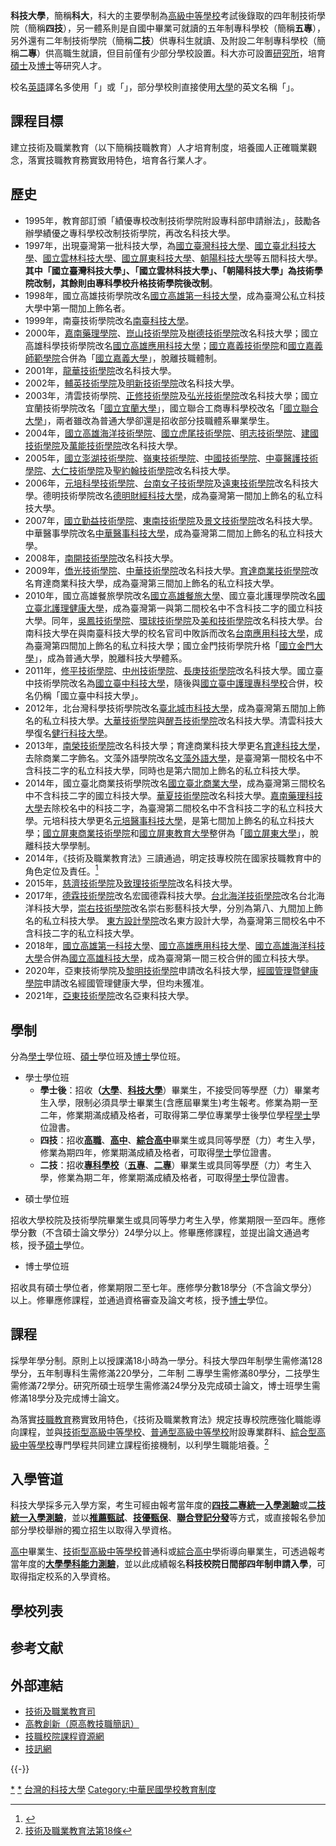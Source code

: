{{About|臺灣的科技大學學制|科技大學的其他意思|科技大學}}

'''科技大學'''，簡稱'''科大'''，科大的主要學制為[[高級中等學校|高級中等學校]]考試後錄取的四年制技術學院（簡稱'''四技'''），另一體系則是自國中畢業可就讀的五年制專科學校（簡稱'''五專'''），另外還有二年制技術學院（簡稱'''二技'''）供專科生就讀、及附設二年制專科學校（簡稱'''二專'''）供高職生就讀，但目前僅有少部分學校設置。科大亦可設置[[研究所|研究所]]，培育[[碩士|碩士]]及[[博士|博士]]等研究人才。

校名[[英語|英語]]譯名多使用「{{lang|en|'''University of Science and Technology'''}}」或「{{lang|en|'''University of Technology'''}}」，部分學校則直接使用[[大學|大學]]的英文名稱「{{lang|en|'''University'''}}」。

== 課程目標 ==
建立技術及職業教育（以下簡稱技職教育）人才培育制度，培養國人正確職業觀念，落實技職教育務實致用特色，培育各行業人才。

== 歷史 ==
* 1995年，教育部訂頒「績優專校改制技術學院附設專科部申請辦法」，鼓勵各辦學績優之專科學校改制技術學院，再改名科技大學。
* 1997年，出現臺灣第一批科技大學，為[[國立臺灣科技大學|國立臺灣科技大學]]、[[國立臺北科技大學|國立臺北科技大學]]、[[國立雲林科技大學|國立雲林科技大學]]、[[國立屏東科技大學|國立屏東科技大學]]、[[朝陽科技大學|朝陽科技大學]]等五間科技大學。'''其中「國立臺灣科技大學」、「國立雲林科技大學」、「朝陽科技大學」為技術學院改制，其餘則由專科學校升格技術學院後改制'''。
* 1998年，國立高雄技術學院改名[[國立高雄第一科技大學|國立高雄第一科技大學]]，成為臺灣公私立科技大學中第一間加上飾名者。
* 1999年，南臺技術學院改名[[南臺科技大學|南臺科技大學]]。
* 2000年，[[嘉南藥理大學|嘉南藥理學院]]、[[崑山科技大學|崑山技術學院]]及[[樹德科技大學|樹德技術學院]]改名科技大學；國立高雄科學技術學院改名[[國立高雄應用科技大學|國立高雄應用科技大學]]；[[國立嘉義技術學院|國立嘉義技術學院]]和[[國立嘉義師範學院|國立嘉義師範學院]]合併為「[[國立嘉義大學|國立嘉義大學]]」，脫離技職體制。
* 2001年，[[龍華科技大學|龍華技術學院]]改名科技大學。
* 2002年，[[輔英科技大學|輔英技術學院]]及[[明新科技大學|明新技術學院]]改名科技大學。
* 2003年，清雲技術學院、[[正修科技大學|正修技術學院]]及[[弘光科技大學|弘光技術學院]]改名科技大學；國立宜蘭技術學院改名「[[國立宜蘭大學|國立宜蘭大學]]」，國立聯合工商專科學校改名「[[國立聯合大學|國立聯合大學]]」，兩者雖改為普通大學卻還是招收部分技職體系畢業學生。
* 2004年，[[國立高雄海洋科技大學|國立高雄海洋技術學院]]、[[國立虎尾科技大學|國立虎尾技術學院]]、[[明志科技大學|明志技術學院]]、[[建國科技大學|建國技術學院]]及[[萬能科技大學|萬能技術學院]]改名科技大學。
* 2005年，[[國立澎湖科技大學|國立澎湖技術學院]]、[[嶺東科技大學|嶺東技術學院]]、[[中國科技大學_(台灣)|中國技術學院]]、[[中臺科技大學|中臺醫護技術學院]]、[[大仁科技大學|大仁技術學院]]及[[聖約翰科技大學|聖約翰技術學院]]改名科技大學。
* 2006年，[[元培醫事科技大學|元培科學技術學院]]、[[台南應用科技大學|台南女子技術學院]]及[[遠東科技大學|遠東技術學院]]改名科技大學。德明技術學院改名[[德明財經科技大學|德明財經科技大學]]，成為臺灣第一間加上飾名的私立科技大學。
* 2007年，[[國立勤益科技大學|國立勤益技術學院]]、[[東南科技大學|東南技術學院]]及[[景文科技大學|景文技術學院]]改名科技大學。中華醫事學院改名[[中華醫事科技大學|中華醫事科技大學]]，成為臺灣第二間加上飾名的私立科技大學。
* 2008年，[[南開科技大學|南開技術學院]]改名科技大學。
* 2009年，[[僑光科技大學|僑光技術學院]]、[[中華科技大學|中華技術學院]]改名科技大學。[[育達科技大學|育達商業技術學院]]改名育達商業科技大學，成為臺灣第三間加上飾名的私立科技大學。
* 2010年，國立高雄餐旅學院改名[[國立高雄餐旅大學|國立高雄餐旅大學]]、國立臺北護理學院改名[[國立臺北護理健康大學|國立臺北護理健康大學]]，成為臺灣第一與第二間校名中不含科技二字的國立科技大學。同年，[[吳鳳科技大學|吳鳳技術學院]]、[[環球科技大學|環球技術學院]]及[[美和科技大學|美和技術學院]]改名科技大學。台南科技大學在與南臺科技大學的校名官司中敗訴而改名[[台南應用科技大學|台南應用科技大學]]，成為臺灣第四間加上飾名的私立科技大學；國立金門技術學院升格「[[國立金門大學|國立金門大學]]」，成為普通大學，脫離科技大學體系。
* 2011年，[[修平科技大學|修平技術學院]]、[[中州科技大學|中州技術學院]]、[[長庚科技大學|長庚技術學院]]改名科技大學。國立臺中技術學院改名為[[國立臺中科技大學|國立臺中科技大學]]，隨後與[[國立臺中科技大學民生校區|國立臺中護理專科學校]]合併，校名仍稱「國立臺中科技大學」。
* 2012年，北台灣科學技術學院改名[[臺北城市科技大學|臺北城市科技大學]]，成為臺灣第五間加上飾名的私立科技大學。[[大華科技大學|大華技術學院]]與[[醒吾科技大學|醒吾技術學院]]改名科技大學。清雲科技大學復名[[健行科技大學|健行科技大學]]。
* 2013年，[[南榮科技大學|南榮技術學院]]改名科技大學；育達商業科技大學更名[[育達科技大學|育達科技大學]]，去除商業二字飾名。文藻外語學院改名[[文藻外語大學|文藻外語大學]]，是臺灣第一間校名中不含科技二字的私立科技大學，同時也是第六間加上飾名的私立科技大學。
* 2014年，國立臺北商業技術學院改名[[國立臺北商業大學|國立臺北商業大學]]，成為臺灣第三間校名中不含科技二字的國立科技大學。[[華夏科技大學|華夏技術學院]]改名科技大學。[[嘉南藥理大學|嘉南藥理科技大學]]去除校名中的科技二字，為臺灣第二間校名中不含科技二字的私立科技大學。元培科技大學更名[[元培醫事科技大學|元培醫事科技大學]]，是第七間加上飾名的私立科技大學；[[國立屏東商業技術學院|國立屏東商業技術學院]]和[[國立屏東教育大學|國立屏東教育大學]]整併為「[[國立屏東大學|國立屏東大學]]」，脫離科技大學學制。
* 2014年，《技術及職業教育法》三讀通過，明定技專校院在國家技職教育中的角色定位及責任。<ref>{{Cite web |url=https://law.moj.gov.tw/LawClass/LawAll.aspx?pcode=H0040028 |title=技術及職業教育法 |access-date=2019-05-04 |archive-url=https://web.archive.org/web/20190511100220/https://law.moj.gov.tw/LawClass/LawAll.aspx?pcode=H0040028 |archive-date=2019-05-11 |dead-url=yes }}</ref>
* 2015年，[[慈濟科技大學|慈濟技術學院]]及[[致理科技大學|致理技術學院]]改名科技大學。
* 2017年，[[德霖技術學院|德霖技術學院]]改名宏國德霖科技大學。[[台北海洋技術學院|台北海洋技術學院]]改名台北海洋科技大學，[[崇右技術學院|崇右技術學院]]改名崇右影藝科技大學，分別為第八、九間加上飾名的私立科技大學。 [[東方設計學院|東方設計學院]]改名東方設計大學，為臺灣第三間校名中不含科技二字的私立科技大學。
* 2018年，[[國立高雄技術學院|國立高雄第一科技大學]]、[[國立高雄工業專科學校|國立高雄應用科技大學]]、[[國立高雄海事專科學校|國立高雄海洋科技大學]]合併為[[國立高雄科技大學|國立高雄科技大學]]，成為臺灣第一間三校合併的國立科技大學。
* 2020年，亞東技術學院及[[黎明技術學院|黎明技術學院]]申請改名科技大學，[[經國管理暨健康學院|經國管理暨健康學院]]申請改名經國管理健康大學，但均未獲准。
* 2021年，[[亞東科技大學|亞東技術學院]]改名亞東科技大學。

== 學制 ==
分為[[學士|學士]]學位班、[[碩士|碩士]]學位班及[[博士|博士]]學位班。

*學士學位班
**'''學士後'''：招收'''（[[大學|大學]]'''、'''[[科技大學|科技大學]]'''）畢業生，不接受同等學歷（力）畢業考生入學，限制必須具學士畢業生(含應屆畢業生)考生報考。修業為期一至二年，修業期滿成績及格者，可取得第二學位專業學士後學位學程[[學士|學士]]學位證書。
**'''四技'''：招收'''[[技術型高級中等學校|高職]]'''、'''[[普通型高級中等學校|高中]]'''、'''[[綜合型高級中等學校|綜合高中]]'''畢業生或具同等學歷（力）考生入學，修業為期四年，修業期滿成績及格者，可取得[[學士|學士]]學位證書。
**'''二技'''：招收'''[[專科學校|專科學校]]'''（'''[[五專|五專]]'''、'''[[二專|二專]]'''）畢業生或具同等學歷（力）考生入學，修業為期二年，修業期滿成績及格者，可取得[[學士|學士]]學位證書。

*碩士學位班
招收大學校院及技術學院畢業生或具同等學力考生入學，修業期限一至四年。應修學分數（不含碩士論文學分）24學分以上。修畢應修課程，並提出論文通過考核，授予[[碩士|碩士]]學位。

*博士學位班
招收具有碩士學位者，修業期限二至七年。應修學分數18學分（不含論文學分）以上。修畢應修課程，並通過資格審查及論文考核，授予[[博士|博士]]學位。

== 課程 ==
採學年學分制。原則上以授課滿18小時為一學分。科技大學四年制學生需修滿128學分，五年制專科生需修滿220學分，二年制 二專學生需修滿80學分，二技學生需修滿72學分。研究所碩士班學生需修滿24學分及完成碩士論文，博士班學生需修滿18學分及完成博士論文。

為落實[[技職教育|技職教育]]務實致用特色，《技術及職業教育法》規定技專校院應強化職能導向課程，並與[[技術型高級中等學校|技術型高級中等學校]]、[[普通型高級中等學校|普通型高級中等學校]]附設專業群科、[[綜合型高級中等學校|綜合型高級中等學校]]專門學程共同建立課程銜接機制，以利學生職能培養。<ref>[https://law.moj.gov.tw/LawClass/LawSingle.aspx?pcode=H0040028&flno=18 技術及職業教育法第18條]</ref>


== 入學管道 ==
科技大學採多元入學方案，考生可經由報考當年度的'''[[四技二專統一入學測驗|四技二專統一入學測驗]]'''或'''[[二技統一入學測驗|二技統一入學測驗]]'''，並以'''[[推薦甄試|推薦甄試]]'''、'''[[技優甄保|技優甄保]]'''、'''[[聯合登記分發|聯合登記分發]]'''等方式，或直接報名參加部分學校舉辦的獨立招生以取得入學資格。

[[高級中學|高中]]畢業生、[[技術型高級中等學校|技術型高級中等學校]]普通科或[[綜合高級中學|綜合高中]]學術導向畢業生，可透過報考當年度的'''[[大學學科能力測驗|大學學科能力測驗]]'''，並以此成績報名'''科技校院日間部四年制申請入學'''，可取得指定校系的入學資格。

== 學校列表 ==
{{Main list|台灣大專院校列表#高等技職教育}}

== 参考文献 ==
{{Reflist|1}}

==外部連結==
*[http://depart.moe.edu.tw/ED2300/ 技術及職業教育司]
*[http://www.news.high.edu.tw/innovation/index.php 高教創新（原高教技職簡訊）]
*[http://course-tvc.yuntech.edu.tw/Web/index.aspx 技職校院課程資源網]
*[http://www.techadmi.edu.tw/search 技訊網]

{{-}}
{{中華民國科技大學}}
{{台灣高等教育}}

[[Category:台灣職業教育|*]]
[[Category:台灣高等教育|*]]
[[Category:台灣的科技大學|]]
[[Category:中華民國學校教育制度|Category:中華民國學校教育制度]]